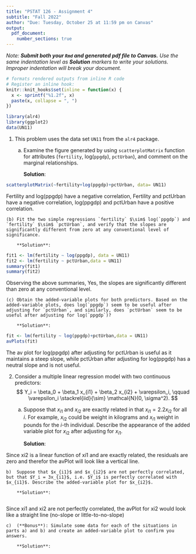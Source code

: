 ---
title: "PSTAT 126 - Assignment 4"
subtitle: "Fall 2022"
author: "Due: Tuesday, October 25 at 11:59 pm on Canvas"
output:
  pdf_document:
    number_sections: true
---

*Note: **Submit both your `Rmd` and generated pdf file to Canvas.** Use the same indentation level as **Solution** markers to write your solutions. Improper indentation will break your document.*

```{r setup, include=FALSE}
# formats rendered outputs from inline R code
# Register an inline hook:
knitr::knit_hooks$set(inline = function(x) {
  x <- sprintf("%1.2f", x)
  paste(x, collapse = ", ")
})
```

```{r message=FALSE}
library(alr4)
library(ggplot2)
data(UN11)
```

1.  This problem uses the data set `UN11` from the `alr4` package.

    (a) Examine the figure generated by using `scatterplotMatrix` function for attributes (`fertility`, log(`ppgdp`), `pctUrban`), and comment on the marginal relationships.

        **Solution**:

```{r}
scatterplotMatrix(~fertility+log(ppgdp)+pctUrban, data= UN11)
```

Fertility and log(ppgdp) have a negative correlation, Fertility and pctUrban have a negative correlation, log(ppgdp) and pctUrban have a positive correlation.

    (b) Fit the two simple regressions `fertility` $\sim$ log(`ppgdp`) and `fertility` $\sim$ `pctUrban`, and verify that the slopes are significantly different from zero at any conventional level of significance.

        **Solution**:

```{r}
fit1 <- lm(fertility ~ log(ppgdp), data = UN11)
fit2 <- lm(fertility ~ pctUrban,data = UN11)
summary(fit1)
summary(fit2)
```

Observing the above summaries, Yes, the slopes are significantly different than zero at any conventional level.

    (c) Obtain the added-variable plots for both predictors. Based on the added-variable plots, does log(`ppgdp`) seem to be useful after adjusting for `pctUrban`, and similarly, does `pctUrban` seem to be useful after adjusting for log(`ppgdp`)?

        **Solution**:

```{r}
fit <- lm(fertility ~ log(ppgdp)+pctUrban,data = UN11)
avPlots(fit)
```

The av plot for log(ppgdp) after adjusting for pctUrban is useful as it maintains a steep slope, while pctUrban after adjusting for log(ppgdp) has a neutral slope and is not useful.

2.  Consider a multiple linear regression model with two continuous predictors:\
    $$
    Y_i = \beta_0 + \beta_1 x_{i1} + \beta_2 x_{i2} + \varepsilon_i, \qquad \varepsilon_i \stackrel{iid}{\sim} \mathcal{N}(0, \sigma^2).
    $$

    (a) Suppose that $x_{i1}$ and $x_{i2}$ are exactly related in that $x_{i1} = 2.2x_{i2}$ for all $i$. For example, $x_{i2}$ could be weight in kilograms and $x_{i1}$ weight in pounds for the $i$-th individual. Describe the appearance of the added variable plot for $x_{i2}$ after adjusting for $x_{i1}$.

        **Solution**:

Since xi2 is a linear function of xi1 and are exactly related, the residuals are zero and therefor the avPlot will look like a vertical line.

    b)  Suppose that $x_{i1}$ and $x_{i2}$ are not perfectly correlated, but that $Y_i = 3x_{i1}$, i.e. $Y_i$ is perfectly correlated with $x_{i1}$. Describe the added-variable plot for $x_{i2}$.

        **Solution**:
        

Since xi1 and xi2 are not perfectly correlated, the avPlot for xi2 would look like a straight line (no-slope or little-to-no-slope)

    c)  (**Bonus**): Simulate some data for each of the situations in parts a) and b) and create an added-variable plot to confirm you answers.

        **Solution**:
